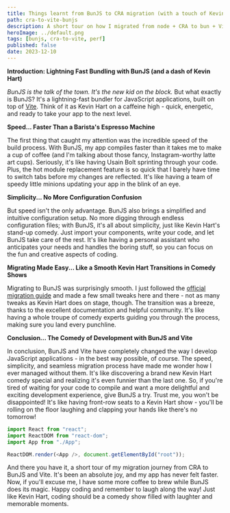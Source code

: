 ```yaml
---
title: Things learnt from BunJS to CRA migration (with a touch of Kevin Hart humor)
path: cra-to-vite-bunjs
description: A short tour on how I migrated from node + CRA to bun + Vite and it&#39;s absolutely amazing and excessively fast, just like Kevin Hart on a caffeine high.
heroImage: ../default.png
tags: [bunjs, cra-to-vite, perf]
published: false
date: 2023-12-10
---
```


**Introduction: Lightning Fast Bundling with BunJS (and a dash of Kevin Hart)**

_BunJS is the talk of the town. It's the new kid on the block._ But what exactly is BunJS? It's a lightning-fast bundler for JavaScript applications, built on top of [Vite](https://vitejs.dev/). Think of it as Kevin Hart on a caffeine high - quick, energetic, and ready to take your app to the next level.

**Speed... Faster Than a Barista's Espresso Machine**

The first thing that caught my attention was the incredible speed of the build process. With BunJS, my app compiles faster than it takes me to make a cup of coffee (and I'm talking about those fancy, Instagram-worthy latte art cups). Seriously, it's like having Usain Bolt sprinting through your code. Plus, the hot module replacement feature is so quick that I barely have time to switch tabs before my changes are reflected. It's like having a team of speedy little minions updating your app in the blink of an eye.

**Simplicity... No More Configuration Confusion**

But speed isn't the only advantage. BunJS also brings a simplified and intuitive configuration setup. No more digging through endless configuration files; with BunJS, it's all about simplicity, just like Kevin Hart's stand-up comedy. Just import your components, write your code, and let BunJS take care of the rest. It's like having a personal assistant who anticipates your needs and handles the boring stuff, so you can focus on the fun and creative aspects of coding.

**Migrating Made Easy... Like a Smooth Kevin Hart Transitions in Comedy Shows**

Migrating to BunJS was surprisingly smooth. I just followed the [official migration guide](https://bunjs.com/docs/migration-guide) and made a few small tweaks here and there - not as many tweaks as Kevin Hart does on stage, though. The transition was a breeze, thanks to the excellent documentation and helpful community. It's like having a whole troupe of comedy experts guiding you through the process, making sure you land every punchline.

**Conclusion... The Comedy of Development with BunJS and Vite**

In conclusion, BunJS and Vite have completely changed the way I develop JavaScript applications - in the best way possible, of course. The speed, simplicity, and seamless migration process have made me wonder how I ever managed without them. It's like discovering a brand new Kevin Hart comedy special and realizing it's even funnier than the last one. So, if you're tired of waiting for your code to compile and want a more delightful and exciting development experience, give BunJS a try. Trust me, you won't be disappointed! It's like having front-row seats to a Kevin Hart show - you'll be rolling on the floor laughing and clapping your hands like there's no tomorrow!

```javascript
import React from "react";
import ReactDOM from "react-dom";
import App from "./App";

ReactDOM.render(<App />, document.getElementById("root"));
```

And there you have it, a short tour of my migration journey from CRA to BunJS and Vite. It's been an absolute joy, and my app has never felt faster. Now, if you'll excuse me, I have some more coffee to brew while BunJS does its magic. Happy coding and remember to laugh along the way! Just like Kevin Hart, coding should be a comedy show filled with laughter and memorable moments.
